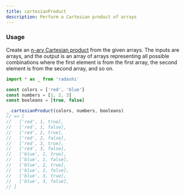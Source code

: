 ```yaml
---
title: cartesianProduct
description: Perform a Cartesian product of arrays
---
```


### Usage

Create an [n-ary Cartesian product](https://en.wikipedia.org/wiki/Cartesian_product#n-ary_Cartesian_product) from the given arrays.
The inputs are arrays, and the output is an array of arrays representing all
possible combinations where the first element is from the first array, the second element
is from the second array, and so on.

```ts
import * as _ from 'radashi'

const colors = ['red', 'blue']
const numbers = [1, 2, 3]
const booleans = [true, false]

_.cartesianProduct(colors, numbers, booleans)
// => [
//   ['red', 1, true],
//   ['red', 1, false],
//   ['red', 2, true],
//   ['red', 2, false],
//   ['red', 3, true],
//   ['red', 3, false],
//   ['blue', 1, true],
//   ['blue', 1, false],
//   ['blue', 2, true],
//   ['blue', 2, false],
//   ['blue', 3, true],
//   ['blue', 3, false],
// ]
```
